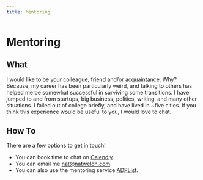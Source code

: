 ```yaml
---
title: Mentoring
---
```


# Mentoring

## What

I would like to be your colleague, friend and/or acquaintance. Why?  Because, my career has been particularly weird, and talking to others has helped me be somewhat successful in surviving some transitions. I have jumped to and from startups, big business, politics, writing, and many other situations. I failed out of college briefly, and have lived in ~five cities. If you think this experience would be useful to you, I would love to chat.

## How To

There are a few options to get in touch!

- You can book time to chat on [Calendly](https://calendly.com/icco/chat-with-nat).
- You can email me nat@natwelch.com.
- You can also use the mentoring service [ADPList](https://adplist.org/mentors/nat-welch).
